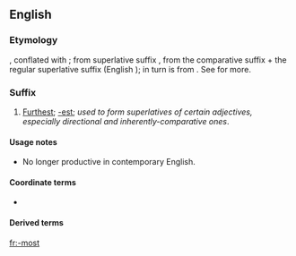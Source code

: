 {{also|most|Most|móst|mōst|mošt}}
==English==

===Etymology===
{{etyl|ang|en}} {{m|ang|-mest}}, conflated with {{m|en|most}}; from {{etyl|gem-pro|en}} superlative suffix {{m|gem-pro|*-umistaz}}, from the comparative suffix {{m|gem-pro|*-umô}} + the regular superlative suffix {{m|gem-pro|*-istaz}} (English {{m|en|-est}}); {{m|gem-pro|*-umô}} in turn is from {{etyl|ine-pro|en}} {{m|ine-pro|*-mHo-}}. See {{m|en|foremost}} for more.

===Suffix===
{{en-suffix}}

# [[furthest|Furthest]]; [[-est]]; ''used to form superlatives of certain adjectives, especially directional and inherently-comparative ones''.

====Usage notes====
* No longer productive in contemporary English.

====Coordinate terms====
* {{l|en|-more}}

====Derived terms====
{{suffixsee|en}}
{{der4
| {{l|en|eldermost}}
| {{l|en|nearmost}}
| {{l|en|second-most}}
| {{l|en|second-most-massive}}
}}

[[fr:-most]]